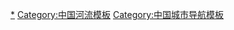 {{Navbox
|name = 珠江沿岸主要城市
|title = [[珠江]]沿岸主要城市
|above = 正源：[[雲南省]][[曲靖市]][[沾益区]]的[[馬雄山]]

|group1style = background: #ececec; vertical-align: text-top; text-align: center;
|group1 = [[中國一級行政區|省級行政區]]
|list1style = background: #ececec; vertical-align: text-top; text-align: center;
|list1 = 沿岸[[中华人民共和国城市建制|大型城市]]（流向→）

|group2 = [[雲南省]]
|list2 = [[玉溪|玉溪市]]{{to}}[[曲靖|曲靖市]]

|group3 = [[貴州省]]
|list3 = [[興義|興義市]]

|group4 = [[廣西壯族自治區]]
|list4 = [[百色|百色市]]{{to}}[[河池市]]{{to}}[[南寧市]]{{to}}[[柳州市]]{{to}}[[桂林市]]{{to}}[[梧州市]]

|group5 = [[廣東省]]
|list5 = [[韶關|韶關市]]{{to}}[[惠州|惠州市]]{{to}}[[肇慶|肇慶市]]{{to}}[[佛山|佛山市]]{{to}}[[廣州|廣州市]]{{to}}[[江門|江門市]]{{to}}[[珠海|珠海市]]{{to}}[[深圳|深圳市]]

|group6 = [[香港|香港特別行政區]]
|list6 = [[香港]]

|group7 = [[澳門|澳門特別行政區]]
|list7 = [[澳門]]

|below = [[入海口]]：[[崖門]]{{to}}[[磨刀門]]{{to}}[[伶仃洋]]
}}<noinclude>
[[Category:珠江|*]]
[[Category:中国河流模板]]
[[Category:中国城市导航模板]]
</noinclude>